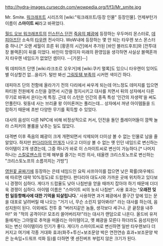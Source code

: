 http://hydra-images.cursecdn.com/wowpedia.org/f/f3/Mr_smite.jpg

Mr. Smite. [[워크래프트]] 시리즈의 [wiki:"워크래프트/등장 인물" 등장인물]. 언제부턴가 이름이 '''스마이트 씨'''라고 바뀌었다.

[[월드 오브 워크래프트]]의 [[인스턴스 던전]] [[죽음의 폐광]]에 등장하는 우두머리 몬스터로, [[데피아즈단]] 소속의 [[타우렌]] 전사이다. WoW내에 등장하는 몇 안 되는 타우렌 보스 몬스터 중 하나.[* 오랜 세월이 흐른 뒤 [황혼의 시간]에서 추가된 [바인 블러드후프]와 [전투대장 블랙혼]이 뒤를 이었다. 바인이 망령이자 미래의 환영임을 생각하면 사실상 블랙혼까지 타우렌 네임드가 없었던 셈이다. --[가몬]--]

뭐 데피아즈 단엔 [wiki:라크조르 오우거]에 [wiki:쿠키 멀록]도 있으니 타우렌이 있어도 별 이상할건 없...을리가. 털만 봐선 [[그림토템 부족]]의 시커먼 색이긴 하다.

데피아즈 단의 전함에 올라가기 전의 다리에서 싸우게 되는데 어느정도 데미지를 입으면 파티원 전원에게 스턴을 걸면서 시간을 정지시키고 대사를 치면서 뒤의 상자에서 다른 무기로 바꿔서 온다는게 특징. 근데 이 스턴은 인간의 종족 특성 '인간의 자생력'을 써도 안풀린다. 윗동네 사는 브리쿨 왕 이미론꺼는 풀리는데… 상자에서 꺼낸 아이템들을 드랍하기 때문에 초반 다양한 무기를 획득할 수 있었다.

대사의 음성이 다른 NPC에 비해 비정상적으로 커서, 던전을 돌던 플레이어들이 깜짝 놀라 스피커의 볼륨을 낮추는 일도 많았다. 

대격변 이후 죽음의 폐광이 크게 개편되면서 삭제되어 더이상 볼 수 없는 인물로 남을 줄 알았다. 하지만 [[판다리아의 안개]]가 나오고 더이상 볼 수 없는 옛 인던 네임드로 변신하는 아이템이 2개 생겼는데, 그중 하나가 바로 이 스마이트씨로 변신이 가능하다.[* 나머지 하나는 [[스칼로맨스]]의 인체 해부를 즐기는 미친 의사, 테올렌 크리스토노프로 변신하는 "크리스토노프의 소름끼치는 가방"]

[[영원꽃 골짜기]]에 등장하는 은테 네임드인 요릭 샤프아이를 잡으면 낮은 확률(와우헤드에 따르면 대략 10%정도)로 드랍한다. 판다리아 대도시와 가까운 곳에 위치하고 있다보니 경쟁이 심하다. 게다가 드랍율도 낮아 나침반을 얻을 때까지 잡아야 하기 때문에 더더욱 경쟁이 심하다. 아이템 이름은 "스마이트 씨의 놋쇠 나침반". 사용 효과는 ''''오래전 잊힌 일등항해사에 대한 기억을 되살립니다.'''' 사용하면 과거 폐광에서 쫄구간 앞에 있는 문을 대포로 날려버릴 때 나오는 "거기 너, 무슨 소린지 알아봐라!" 라는 대사를 하는데, 음성지원이 된다. 이외에도 전투 중 "버러지같은 놈들, 생각보다 세구나. 곧 끝장을 내주마!" 와 "적의 공격이다! 모조리 쓸어버리자!"라는 대사가 랜덤으로 나온다. 올드비 유저들에게는 그야말로 추억을 떠올리는 아이템이고, 옛 폐광을 모른다 하더라도 음성지원이 되는 변신 아이템이라 인기가 좋다. 게다가 스마이트씨로 변신하면 일반 타우렌보다 더 커지고 여기에 각종 거대화 효과(화주+투신+보조문양 박은 연전연승 효과+보조문양 박은 눈속임+드워프 석화 등)를 더하면 옛 센진버프 부럽지 않은 크기가 된다.
